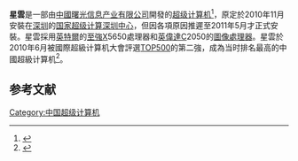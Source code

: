{{Infobox custom computer
| Image          = 
| Caption        = Caption
| Dates          = 2011年
| Operators      = [[中國國家超級計算中心|中國國家超級計算中心]]
| Sponsors       = 
| Location       = [[國家超級計算深圳中心|國家超級計算深圳中心]]
| Architecture   = TC3600 [[刀片服务器|刀片服务器]]
| Memory         = 
| Storage        = 
| Speed          = 2,984.3 [[FLOPS|teraFLOPS]] （R<sub>max</sub>）<br/>1,271.0 [[FLOPS|teraFLOPS]] （R<sub>peak</sub>）
| Power          = 2,580.00 kW
| Space          = 
| Cost           = 
| ChartName      = [[TOP500|TOP500]]
| ChartPosition  = 2
| ChartDate      = 2010年6月
| Purpose        = 
| Legacy         = 
| Emulators      = 
| Website        = 
| Sources        = [http://www.top500.org/system/176819 Top500]{{en icon}}
}}
'''星雲'''是一部由[[中國|中國]][[曙光信息产业有限公司|曙光信息产业有限公司]]開發的[[超级计算机|超级计算机]]<ref>{{Cite web |url=http://hk.news.yahoo.com/article/100601/4/ic95.html |title=中國超級電腦全球第二強 |access-date=2010-06-01 |archive-date=2010-06-05 |archive-url=https://web.archive.org/web/20100605214421/http://hk.news.yahoo.com/article/100601/4/ic95.html |dead-url=no }}</ref>，原定於2010年11月安裝在[[深圳|深圳]]的[[国家超级计算深圳中心|国家超级计算深圳中心]]，但因各項原因推遲至2011年5月才正式安裝。星雲採用[[英特爾|英特爾]]的[[至強|至強]]X5650處理器和[[英偉達|英偉達]]C2050的[[圖像處理器|圖像處理器]]。星雲於2010年6月被國際超級计算机大會評選[[TOP500|TOP500]]的第二強，成為当时排名最高的中國超級计算机<ref>{{Cite web |url=http://top500.org/lists/2010/06/ |title=TOP500 LISTS JUNE 2010 |access-date=2015-01-30 |archive-date=2020-06-19 |archive-url=https://web.archive.org/web/20200619120546/https://www.top500.org/lists/2010/06/ |dead-url=no }}</ref>。

==参考文献==
{{reflist}}

{{中国国家超级计算中心}}

[[Category:中国超级计算机|Category:中国超级计算机]]